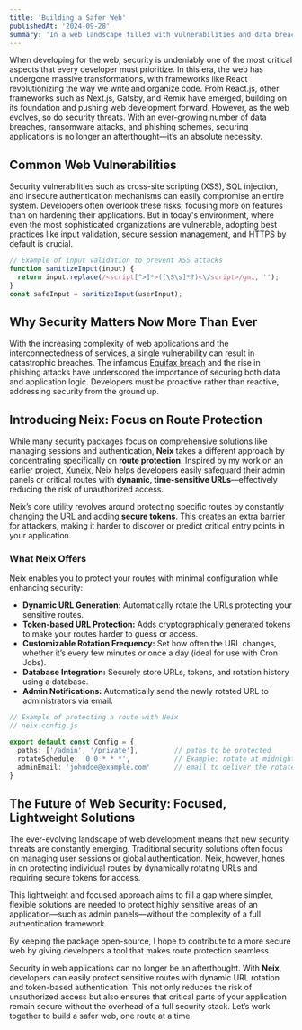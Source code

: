 ```yaml
---
title: 'Building a Safer Web'
publishedAt: '2024-09-28'
summary: 'In a web landscape filled with vulnerabilities and data breaches, security is no longer optional. Learn how Neix aims to make securing your applications easier than ever.'
---
```


When developing for the web, security is undeniably one of the most critical aspects that every developer must prioritize. In this era, the web has undergone massive transformations, with frameworks like React revolutionizing the way we write and organize code. From React.js, other frameworks such as Next.js, Gatsby, and Remix have emerged, building on its foundation and pushing web development forward. However, as the web evolves, so do security threats. With an ever-growing number of data breaches, ransomware attacks, and phishing schemes, securing applications is no longer an afterthought—it’s an absolute necessity.

## Common Web Vulnerabilities

Security vulnerabilities such as cross-site scripting (XSS), SQL injection, and insecure authentication mechanisms can easily compromise an entire system. Developers often overlook these risks, focusing more on features than on hardening their applications. But in today's environment, where even the most sophisticated organizations are vulnerable, adopting best practices like input validation, secure session management, and HTTPS by default is crucial.

```js
// Example of input validation to prevent XSS attacks
function sanitizeInput(input) {
  return input.replace(/<script[^>]*>([\S\s]*?)<\/script>/gmi, '');
}
const safeInput = sanitizeInput(userInput);
```

## Why Security Matters Now More Than Ever

With the increasing complexity of web applications and the interconnectedness of services, a single vulnerability can result in catastrophic breaches. The infamous [Equifax breach](https://en.wikipedia.org/wiki/2017_Equifax_data_breach) and the rise in phishing attacks have underscored the importance of securing both data and application logic. Developers must be proactive rather than reactive, addressing security from the ground up.

## Introducing Neix: Focus on Route Protection

While many security packages focus on comprehensive solutions like managing sessions and authentication, **Neix** takes a different approach by concentrating specifically on **route protection**. Inspired by my work on an earlier project, [Xuneix](https://xuneix.theteleporter.me), Neix helps developers easily safeguard their admin panels or critical routes with **dynamic, time-sensitive URLs**—effectively reducing the risk of unauthorized access.

Neix’s core utility revolves around protecting specific routes by constantly changing the URL and adding **secure tokens**. This creates an extra barrier for attackers, making it harder to discover or predict critical entry points in your application.

### What Neix Offers

Neix enables you to protect your routes with minimal configuration while enhancing security:

- **Dynamic URL Generation:** Automatically rotate the URLs protecting your sensitive routes.
- **Token-based URL Protection:** Adds cryptographically generated tokens to make your routes harder to guess or access.
- **Customizable Rotation Frequency:** Set how often the URL changes, whether it’s every few minutes or once a day (ideal for use with Cron Jobs).
- **Database Integration:** Securely store URLs, tokens, and rotation history using a database.
- **Admin Notifications:** Automatically send the newly rotated URL to administrators via email.

```ts
// Example of protecting a route with Neix
// neix.config.js

export default const Config = {
  paths: ['/admin', '/private'],         // paths to be protected
  rotateSchedule: '0 0 * * *',           // Example: rotate at midnight every day
  adminEmail: 'johndoe@example.com'      // email to deliver the rotated URL
}
```

## The Future of Web Security: Focused, Lightweight Solutions

The ever-evolving landscape of web development means that new security threats are constantly emerging. Traditional security solutions often focus on managing user sessions or global authentication. Neix, however, hones in on protecting individual routes by dynamically rotating URLs and requiring secure tokens for access.

This lightweight and focused approach aims to fill a gap where simpler, flexible solutions are needed to protect highly sensitive areas of an application—such as admin panels—without the complexity of a full authentication framework.

By keeping the package open-source, I hope to contribute to a more secure web by giving developers a tool that makes route protection seamless.


Security in web applications can no longer be an afterthought. With **Neix**, developers can easily protect sensitive routes with dynamic URL rotation and token-based authentication. This not only reduces the risk of unauthorized access but also ensures that critical parts of your application remain secure without the overhead of a full security stack. Let’s work together to build a safer web, one route at a time.
